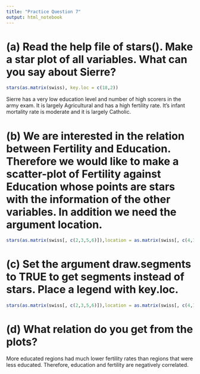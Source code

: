 ```yaml
---
title: "Practice Question 7"
output: html_notebook
---
```


# (a) Read the help file of stars(). Make a star plot of all variables. What can you say about Sierre?
```r
stars(as.matrix(swiss), key.loc = c(18,2))
```

Sierre has a very low education level and number of high scorers in the army exam. It is largely Agricultural and has a high fertility rate. It's infant mortality rate is moderate and it is largely Catholic.

# (b) We are interested in the relation between Fertility and Education. Therefore we would like to make a scatter-plot of Fertility against Education whose points are stars with the information of the other variables. In addition we need the argument location.
```r
stars(as.matrix(swiss[, c(2,3,5,6)]),location = as.matrix(swiss[, c(4,1)]),axes = T)
```

# (c) Set the argument draw.segments to TRUE to get segments instead of stars. Place a legend with key.loc.
```r
stars(as.matrix(swiss[, c(2,3,5,6)]),location = as.matrix(swiss[, c(4,1)]),axes = T, draw.segments = T, key.loc = c(60, 90), labels = NULL, len = 3)
```

# (d) What relation do you get from the plots?
More educated regions had much lower fertility rates than regions that were less educated. Therefore, education and fertility are negatively correlated.

